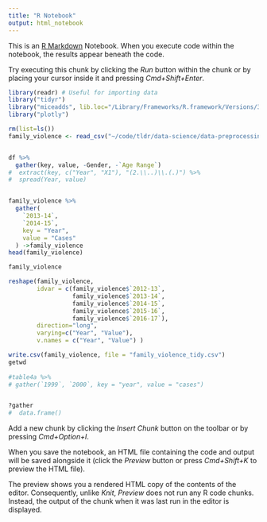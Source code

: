 ```yaml
---
title: "R Notebook"
output: html_notebook
---
```


This is an [R Markdown](http://rmarkdown.rstudio.com) Notebook. When you execute code within the notebook, the results appear beneath the code. 

Try executing this chunk by clicking the *Run* button within the chunk or by placing your cursor inside it and pressing *Cmd+Shift+Enter*. 

```r


library(readr) # Useful for importing data
library("tidyr")
library("miceadds", lib.loc="/Library/Frameworks/R.framework/Versions/3.4/Resources/library")
library("plotly")
```

```r
rm(list=ls())
family_violence <- read_csv("~/code/tldr/data-science/data-preprocessing-math2349/assignment1/family_violence.csv")


df %>%
  gather(key, value, -Gender, -`Age Range`)
#  extract(key, c("Year", "X1"), "(2.\\..)\\.(.)") %>%
#  spread(Year, value)


family_violence %>%
  gather(
    `2013-14`,
    `2014-15`,
    key = "Year",  
    value = "Cases" 
  ) ->family_violence
head(family_violence)

family_violence

reshape(family_violence, 
        idvar = c(family_violence$`2012-13`, 
                  family_violence$`2013-14`,
                  family_violence$`2014-15`,
                  family_violence$`2015-16`, 
                  family_violence$`2016-17`), 
        direction="long",
        varying=c("Year", "Value"),
        v.names = c("Year", "Value") )


```

```r

write.csv(family_violence, file = "family_violence_tidy.csv")
getwd
    
#table4a %>%
# gather(`1999`, `2000`, key = "year", value = "cases")


?gather
#  data.frame()


```

Add a new chunk by clicking the *Insert Chunk* button on the toolbar or by pressing *Cmd+Option+I*.

When you save the notebook, an HTML file containing the code and output will be saved alongside it (click the *Preview* button or press *Cmd+Shift+K* to preview the HTML file). 

The preview shows you a rendered HTML copy of the contents of the editor. Consequently, unlike *Knit*, *Preview* does not run any R code chunks. Instead, the output of the chunk when it was last run in the editor is displayed.

